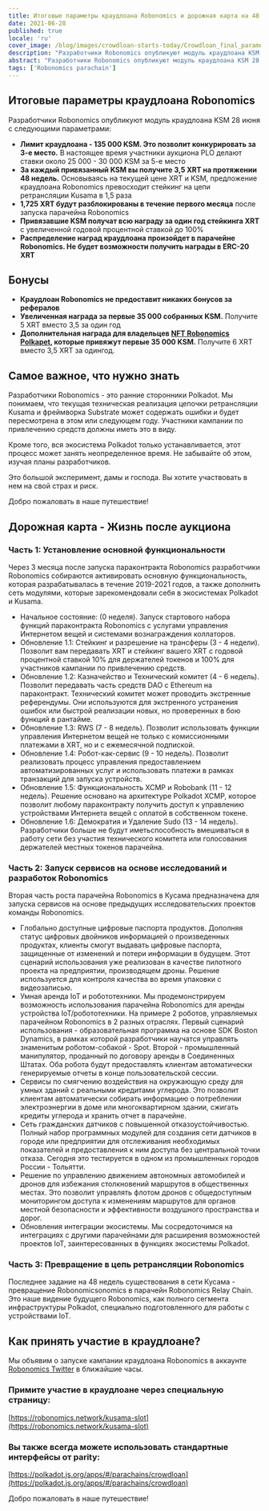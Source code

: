 ```yaml
---
title: Итоговые параметры краудлоана Robonomics и дорожная карта на 48 недель
date: 2021-06-28
published: true
locale: 'ru'
cover_image: /blog/images/crowdloan-starts-today/Crowdloan_final_parameters_Roadmap_blog.jpg
description: "Разработчики Robonomics опубликуют модуль краудлоана KSM 28 июня. Знакомьтесь с итоговыми параметрами, увеличенными наградами и планами развития Robonomics после аукциона."
abstract: "Разработчики Robonomics опубликуют модуль краудлоана KSM 28 июня. Знакомьтесь с итоговыми параметрами, увеличенными наградами и планами развития Robonomics после аукциона."
tags: ['Robonomics parachain']
---
```


## Итоговые параметры краудлоана Robonomics

Разработчики Robonomics опубликуют модуль краудлоана KSM 28 июня с следующими параметрами:

* **Лимит краудлоана - 135 000 KSM. Это позволит конкурировать за 3-е место.** В настоящее время участники аукциона PLO делают ставки около 25 000 - 30 000 KSM за 5-е место
* **За каждый привязанный KSM вы получите 3,5 XRT на протяжении 48 недель.** Основываясь на текущей цене XRT и KSM, предложение краудлоана Robonomics превосходит стейкинг на цепи ретрансляции Kusama в 1,5 раза
* **1,725 XRT будут разблокированы в течение первого месяца** после запуска парачейна Robonomics
* **Привязавшие KSM получат всю награду за один год стейкинга XRT** с увеличенной годовой процентной ставкой до 100%
* **Распределение наград краудлоана произойдет в парачейне Robonomics. Не будет возможности получить награды в ERC-20 XRT**

## Бонусы

* **Краудлоан Robonomics не предоставит никаких бонусов за рефералов**
* **Увеличенная награда за первые 35 000 собранных KSM.** Получите 5 XRT вместо 3,5 за один год
* **Дополнительная награда для владельцев [NFT Robonomics Polkapet](https://opensea.io/assets/0x8cb813bf27dc744fc5fb6ba7515504de45d39e08/24), которые привяжут первые 35 000 KSM.** Получите 6 XRT вместо 3,5 XRT за одингод.

## Самое важное, что нужно знать

Разработчики Robonomics - это ранние сторонники Polkadot. Мы понимаем, что текущая техническая реализация цепочки ретрансляции Kusama и фреймворка Substrate может содержать ошибки и будет пересмотрена в этом или следующем году. Участники кампании по привлечению средств должны иметь это в виду.

Кроме того, вся экосистема Polkadot только устанавливается, этот процесс может занять неопределенное время. Не забывайте об этом, изучая планы разработчиков.

Это большой эксперимент, дамы и господа.
Вы хотите участвовать в нем на свой страх и риск.

Добро пожаловать в наше путешествие!

## Дорожная карта - Жизнь после аукциона

<TextCard back="transparent">

### Часть 1: Установление основной функциональности

Через 3 месяца после запуска параконтракта Robonomics разработчики Robonomics собираются активировать основную функциональность, которая разрабатывалась в течение 2019-2021 годов, а также дополнить сеть модулями, которые зарекомендовали себя в экосистемах Polkadot и Kusama.

* Начальное состояние: (0 неделя). Запуск стартового набора функций параконтракта Robonomics с услугами управления Интернетом вещей и системами вознаграждения коллаторов.
* Обновление 1.1: Стейкинг и разрешение на трансферы (3 - 4 недели). Позволит вам передавать XRT и стейкинг вашего XRT с годовой процентной ставкой 10% для держателей токенов и 100% для участников кампании по привлечению средств.
* Обновление 1.2: Казначейство и Технический комитет (4 - 6 недель). Позволит передавать часть средств DAO с Ethereum на параконтракт. Технический комитет может проводить экстренные референдумы. Они используются для экстренного устранения ошибок или быстрой реализации новых, но проверенных в бою функций в рантайме.
* Обновление 1.3: RWS (7 - 8 недель). Позволит использовать функции управления Интернетом вещей не только с комиссионными платежами в XRT, но и с ежемесячной подпиской.
* Обновление 1.4: Робот-как-сервис (9 - 10 недель). Позволит реализовать процесс управления предоставлением автоматизированных услуг и использовать платежи в рамках транзакций для запуска устройств.
* Обновление 1.5: Функциональность XCMP и Robobank (11 - 12 недель). Решение основано на архитектуре Polkadot XCMP, которое позволит любому параконтракту получить доступ к управлению устройствами Интернета вещей с оплатой в собственном токене.
* Обновление 1.6: Демократия и Удаление Sudo (13 - 14 недель). Разработчики больше не будут иметьспособность вмешиваться в работу сети без участия технического комитета или голосования держателей местных токенов парачейна.

</TextCard>

<TextCard back="transparent">

### Часть 2: Запуск сервисов на основе исследований и разработок Robonomics

Вторая часть роста парачейна Robonomics в Кусама предназначена для запуска сервисов на основе предыдущих исследовательских проектов команды Robonomics.

* Глобально доступные цифровые паспорта продуктов. Дополняя статус цифровых двойников информацией о произведенных продуктах, клиенты смогут выдавать цифровые паспорта, защищенные от изменений и потери информации в будущем. Этот сценарий использования уже реализован в качестве пилотного проекта на предприятии, производящем дроны. Решение используется для контроля качества во время упаковки с видеозаписью.
* Умная аренда IoT и робототехники. Мы продемонстрируем возможность использования парачейна Robonomics для аренды устройства IoT/робототехники. На примере 2 роботов, управляемых парачейном Robonomics в 2 разных отраслях. Первый сценарий использования - образовательная программа на основе SDK Boston Dynamics, в рамках которой разработчики научатся управлять знаменитым роботом-собакой - Spot. Второй - промышленный манипулятор, проданный по договору аренды в Соединенных Штатах. Оба робота будут предоставлять клиентам автоматически генерируемые отчеты в конце пользовательской сессии.
* Сервисы по смягчению воздействия на окружающую среду для умных зданий с реальными кредитами углерода. Это позволит клиентам автоматически собирать информацию о потреблении электроэнергии в доме или многоквартирном здании, сжигать кредиты углерода и хранить отчет в парачейне.
* Сеть гражданских датчиков с повышенной отказоустойчивостью. Полный набор программных модулей для создания сети датчиков в городе или предприятии для отслеживания необходимых показателей и предоставления к ним доступа без центральной точки отказа. Сегодня это тестируется в одном из промышленных городов России - Тольятти.
* Решение по управлению движением автономных автомобилей и дронов для избежания столкновений маршрутов в общественных местах. Это позволит управлять флотом дронов с общедоступным мониторингом доступа к изменениям маршрутов для органов местной безопасности и эффективности воздушного пространства и дорог.
* Обновления интеграции экосистемы. Мы сосредоточимся на интеграциях с другими парачейнами для расширения возможностей проектов IoT, заинтересованных в функциях экосистемы Polkadot.

</TextCard>

<TextCard back="transparent">

### Часть 3: Превращение в цепь ретрансляции Robonomics

Последнее задание на 48 недель существования в сети Кусама - превращение Robonomicsonomics в парачейн Robonomics Relay Chain. Это наше видение будущего Robonomics, как полного сегмента инфраструктуры Polkadot, специально подготовленного для работы с устройствами IoT.

</TextCard>

## Как принять участие в краудлоане?

Мы объявим о запуске кампании краудлоана Robonomics в аккаунте [Robonomics Twitter](https://twitter.com/AIRA_Robonomics) в ближайшие часы.

<TextCard back="transparent">

### Примите участие в краудлоане через специальную страницу:

[https://robonomics.network/kusama-slot](https://robonomics.network/kusama-slot)

</TextCard>

<TextCard back="transparent">

### Вы также всегда можете использовать стандартные интерфейсы от parity:

[https://polkadot.js.org/apps/#/parachains/crowdloan](https://polkadot.js.org/apps/#/parachains/crowdloan)

</TextCard>

Добро пожаловать в наше путешествие!